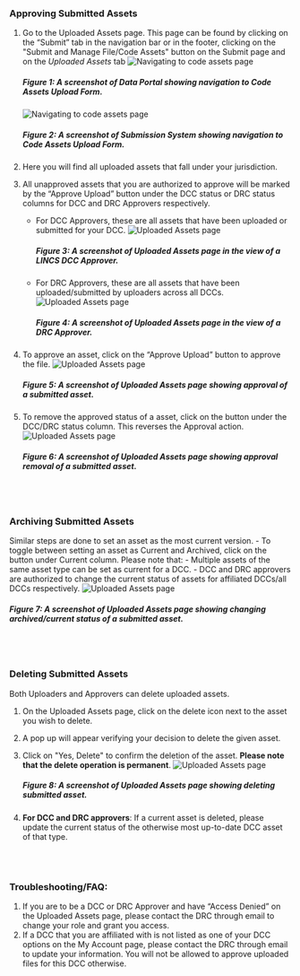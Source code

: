 ### Approving Submitted Assets
1. Go to the Uploaded Assets page. This page can be found by  clicking on the “Submit” tab in the navigation bar or in the footer, clicking on the "Submit and Manage File/Code Assets" button on the Submit page and on the *Uploaded Assets* tab 
    ![Navigating to code assets page](/img/submission_system/file_upload_1.png)
    ##### Figure 1: A screenshot of Data Portal showing navigation to Code Assets Upload Form. 
    ![Navigating to code assets page](/img/submission_system/asset_approval_1.png)
    ##### Figure 2: A screenshot of Submission System showing navigation to Code Assets Upload Form. 

2. Here you will find all uploaded assets that fall under your jurisdiction. 

3. All unapproved assets that you are authorized to approve will be marked by the “Approve Upload” button under the DCC status or DRC status columns for DCC and DRC Approvers respectively. 

    - For DCC Approvers, these are all assets that have been uploaded or submitted for your DCC. 
        ![Uploaded Assets page](/img/submission_system/asset_approval_2.png)
        ##### Figure 3: A screenshot of Uploaded Assets page in the view of a LINCS DCC Approver. 

    - For DRC Approvers, these are all assets that have been uploaded/submitted by uploaders across all DCCs. 
        ![Uploaded Assets page](/img/submission_system/asset_approval_3.png)
        ##### Figure 4: A screenshot of Uploaded Assets page in the view of a DRC Approver. 

4. To approve an asset, click on the “Approve Upload” button to approve the file. 
    ![Uploaded Assets page](/img/submission_system/asset_approval_4.png)
    ##### Figure 5: A screenshot of Uploaded Assets page showing approval of a submitted asset. 

5. To remove the approved status of a asset, click on the button under the DCC/DRC status column. This reverses the Approval action. 
    ![Uploaded Assets page](/img/submission_system/asset_approval_5.png)
    ##### Figure 6: A screenshot of Uploaded Assets page showing approval removal of a submitted asset. 

<br></br>

### Archiving Submitted Assets
Similar steps are done to set an asset as the most current version. 
    - To toggle between setting an asset as Current and Archived, click on the button under Current column. Please note that:
        - Multiple assets of the same asset type can be set as current for a DCC. 
        - DCC and DRC approvers are authorized to change the current status of assets for affiliated DCCs/all DCCs respectively.
        ![Uploaded Assets page](/img/submission_system/asset_approval_6.png)
   ##### Figure 7: A screenshot of Uploaded Assets page showing changing archived/current status of a submitted asset. 

<br></br>

### Deleting Submitted Assets
Both Uploaders and Approvers can delete uploaded assets.
1. On the Uploaded Assets page, click on the delete icon next to the asset you wish to delete.
2. A pop up will appear verifying your decision to delete the given asset. 
3. Click on "Yes, Delete" to confirm the deletion of the asset. **Please note that the delete operation is permanent**.
    ![Uploaded Assets page](/img/submission_system/asset_approval_7.png)
    ##### Figure 8: A screenshot of Uploaded Assets page showing deleting submitted asset. 

4. **For DCC and DRC approvers**: If a current asset is deleted, please update the current status of the otherwise most up-to-date DCC asset of that type.

<br></br>

### Troubleshooting/FAQ: 
1. If you are to be a DCC or DRC Approver and have “Access Denied” on the Uploaded Assets page, please contact the DRC through email to change your role and grant you access.
2. If a DCC that you are affiliated with is not listed as one of your DCC options on the My Account page, please contact the DRC through email to update your information. You will not be allowed to approve uploaded files for this DCC otherwise.
